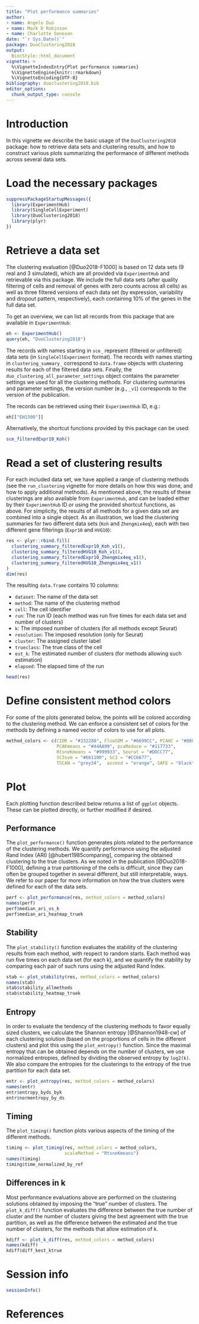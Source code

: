 ```yaml
---
title: "Plot performance summaries"
author: 
- name: Angelo Duò
- name: Mark D Robinson
- name: Charlotte Soneson
date: "`r Sys.Date()`"
package: DuoClustering2018
output:
  BiocStyle::html_document
vignette: >
  %\VignetteIndexEntry{Plot performance summaries}
  %\VignetteEngine{knitr::rmarkdown}
  %\VignetteEncoding{UTF-8}
bibliography: duoclustering2018.bib
editor_options: 
  chunk_output_type: console
---
```


# Introduction

In this vignette we describe the basic usage of the `DuoClustering2018` package:
how to retrieve data sets and clustering results, and how to construct various
plots summarizing the performance of different methods across several data sets.

# Load the necessary packages

```r
suppressPackageStartupMessages({
  library(ExperimentHub)
  library(SingleCellExperiment)
  library(DuoClustering2018)
  library(plyr)
})
```

# Retrieve a data set

The clustering evaluation [@Duo2018-F1000] is based on 12 data sets (9 real and
3 simulated), which are all provided via `ExperimentHub` and retrievable via
this package. We include the full data sets (after quality filtering of cells
and removal of genes with zero counts across all cells) as well as three
filtered versions of each data set (by expression, variability and dropout
pattern, respectively), each containing 10% of the genes in the full data set.

To get an overview, we can list all records from this package that are available
in `ExperimentHub`:

```r
eh <- ExperimentHub()
query(eh, "DuoClustering2018")
```

The records with names starting in `sce_` represent (filtered or unfiltered)
data sets (in `SingleCellExperiment` format). The records with names starting in
`clustering_summary_` correspond to `data.frame` objects with clustering results
for each of the filtered data sets. Finally, the
`duo_clustering_all_parameter_settings` object contains the parameter settings
we used for all the clustering methods. For clustering summaries and parameter
settings, the version number (e.g., `_v1`) corresponds to the version of the
publication.

The records can be retrieved using their `ExperimentHub` ID, e.g.:

```r
eh[["EH1500"]]
```

Alternatively, the shortcut functions provided by this package can be used:

```r
sce_filteredExpr10_Koh()
```

# Read a set of clustering results

For each included data set, we have applied a range of clustering methods (see
the `run_clustering` vignette for more details on how this was done, and how to
apply additional methods). As mentioned above, the results of these clusterings
are also available from `ExperimentHub`, and can be loaded either by their
`ExperimentHub` ID or using the provided shortcut functions, as above. For
simplicity, the results of all methods for a given data set are combined into
a single object. As an illustration, we load the clustering summaries for two
different data sets (`Koh` and `Zhengmix4eq`), each with two different gene
filterings (`Expr10` and `HVG10`):

```r
res <- plyr::rbind.fill(
  clustering_summary_filteredExpr10_Koh_v1(),
  clustering_summary_filteredHVG10_Koh_v1(),
  clustering_summary_filteredExpr10_Zhengmix4eq_v1(),
  clustering_summary_filteredHVG10_Zhengmix4eq_v1()
)
dim(res)
```

The resulting `data.frame` contains 10 columns:

- `dataset`: The name of the data set
- `method`: The name of the clustering method
- `cell`: The cell identifier
- `run`: The run ID (each method was run five times for each data set and number
of clusters)
- `k`: The imposed number of clusters (for all methods except Seurat)
- `resolution`: The imposed resolution (only for Seurat)
- `cluster`: The assigned cluster label
- `trueclass`: The true class of the cell
- `est_k`: The estimated number of clusters (for methods allowing such
estimation)
- `elapsed`: The elapsed time of the run

```r
head(res)
```

# Define consistent method colors

For some of the plots generated below, the points will be colored according to
the clustering method. We can enforce a consistent set of colors for the methods
by defining a named vector of colors to use for all plots.

```r
method_colors <- c(CIDR = "#332288", FlowSOM = "#6699CC", PCAHC = "#88CCEE", 
                   PCAKmeans = "#44AA99", pcaReduce = "#117733",
                   RtsneKmeans = "#999933", Seurat = "#DDCC77", 
                   SC3svm = "#661100", SC3 = "#CC6677", 
                   TSCAN = "grey34",  ascend = "orange", SAFE = "black")
```

# Plot

Each plotting function described below returns a list of `ggplot` objects. These
can be plotted directly, or further modified if desired.

## Performance

The `plot_performance()` function generates plots related to the performance of
the clustering methods. We quantify performance using the adjusted Rand Index
(ARI) [@hubert1985comparing], comparing the obtained clustering to the true
clusters. As we noted in the publication [@Duo2018-F1000], defining a true
partitioning of the cells is difficult, since they can often be grouped together
in several different, but still interpretable, ways. We refer to our paper for
more information on how the true clusters were defined for each of the data
sets.

```r
perf <- plot_performance(res, method_colors = method_colors)
names(perf)
perf$median_ari_vs_k
perf$median_ari_heatmap_truek
```

## Stability

The `plot_stability()` function evaluates the stability of the clustering
results from each method, with respect to random starts. Each method was run
five times on each data set (for each k), and we quantify the stability by
comparing each pair of such runs using the adjusted Rand Index.

```r
stab <- plot_stability(res, method_colors = method_colors)
names(stab)
stab$stability_allmethods
stab$stability_heatmap_truek
```

## Entropy

In order to evaluate the tendency of the clustering methods to favor equally
sized clusters, we calculate the Shannon entropy [@Shannon1948-cw] of each
clustering solution (based on the proportions of cells in the different
clusters) and plot this using the `plot_entropy()` function. Since the maximal
entropy that can be obtained depends on the number of clusters, we use
normalized entropies, defined by dividing the observed entropy by `log2(k)`. We
also compare the entropies for the clusterings to the entropy of the true
partition for each data set.

```r
entr <- plot_entropy(res, method_colors = method_colors)
names(entr)
entr$entropy_byds_byk
entr$normentropy_by_ds
```

## Timing

The `plot_timing()` function plots various aspects of the timing of the
different methods.

```r
timing <- plot_timing(res, method_colors = method_colors, 
                      scaleMethod = "RtsneKmeans")
names(timing)
timing$time_normalized_by_ref
```

## Differences in k

Most performance evaluations above are performed on the clustering solutions
obtained by imposing the "true" number of clusters. The `plot_k_diff()` function
evaluates the difference between the true number of cluster and the number of
clusters giving the best agreement with the true partition, as well as the
difference between the estimated and the true number of clusters, for the
methods that allow estimation of k.

```r
kdiff <- plot_k_diff(res, method_colors = method_colors)
names(kdiff)
kdiff$diff_kest_ktrue
```

# Session info

```r
sessionInfo()
```

# References
